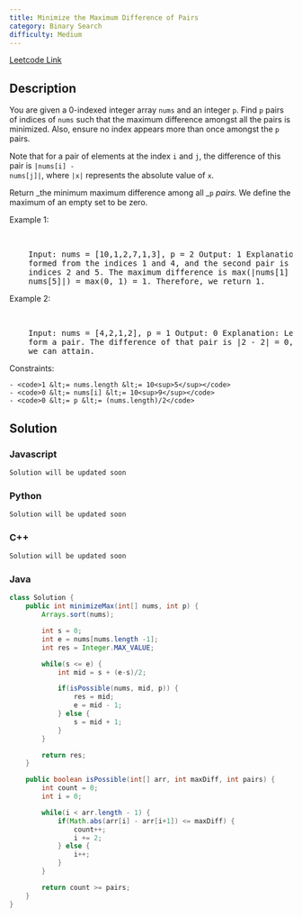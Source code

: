 ```yaml
---
title: Minimize the Maximum Difference of Pairs
category: Binary Search
difficulty: Medium
---
```


<Callout>

[Leetcode Link](https://leetcode.com/problems/minimize-the-maximum-difference-of-pairs)

</Callout>

## Description

You are given a 0-indexed integer array <code>nums</code> and an integer <code>p</code>. Find <code>p</code> pairs of indices of <code>nums</code> such that the maximum difference amongst all the pairs is minimized. Also, ensure no index appears more than once amongst the <code>p</code> pairs.

Note that for a pair of elements at the index <code>i</code> and <code>j</code>, the difference of this pair is <code>|nums[i] - nums[j]|</code>, where <code>|x|</code> represents the absolute value of <code>x</code>.

Return _the minimum maximum difference among all _<code>p</code> _pairs._ We define the maximum of an empty set to be zero.

Example 1:

<br />
<pre className="overflow-x-auto">
	Input: nums = [10,1,2,7,1,3], p = 2 Output: 1 Explanation: The first pair is
	formed from the indices 1 and 4, and the second pair is formed from the
	indices 2 and 5. The maximum difference is max(|nums[1] - nums[4]|, |nums[2] -
	nums[5]|) = max(0, 1) = 1. Therefore, we return 1.
</pre>

Example 2:

<br />
<pre className="overflow-x-auto">
	Input: nums = [4,2,1,2], p = 1 Output: 0 Explanation: Let the indices 1 and 3
	form a pair. The difference of that pair is |2 - 2| = 0, which is the minimum
	we can attain.
</pre>

Constraints:

    - <code>1 &lt;= nums.length &lt;= 10<sup>5</sup></code>
    - <code>0 &lt;= nums[i] &lt;= 10<sup>9</sup></code>
    - <code>0 &lt;= p &lt;= (nums.length)/2</code>

## Solution

### Javascript

```javascript
Solution will be updated soon
```

### Python

```python
Solution will be updated soon
```

### C++

```cpp
Solution will be updated soon
```

### Java

```java
class Solution {
    public int minimizeMax(int[] nums, int p) {
        Arrays.sort(nums);

        int s = 0;
        int e = nums[nums.length -1];
        int res = Integer.MAX_VALUE;

        while(s <= e) {
            int mid = s + (e-s)/2;

            if(isPossible(nums, mid, p)) {
                res = mid;
                e = mid - 1;
            } else {
                s = mid + 1;
            }
        }

        return res;
    }

    public boolean isPossible(int[] arr, int maxDiff, int pairs) {
        int count = 0;
        int i = 0;

        while(i < arr.length - 1) {
            if(Math.abs(arr[i] - arr[i+1]) <= maxDiff) {
                count++;
                i += 2;
            } else {
                i++;
            }
        }

        return count >= pairs;
    }
}

```
